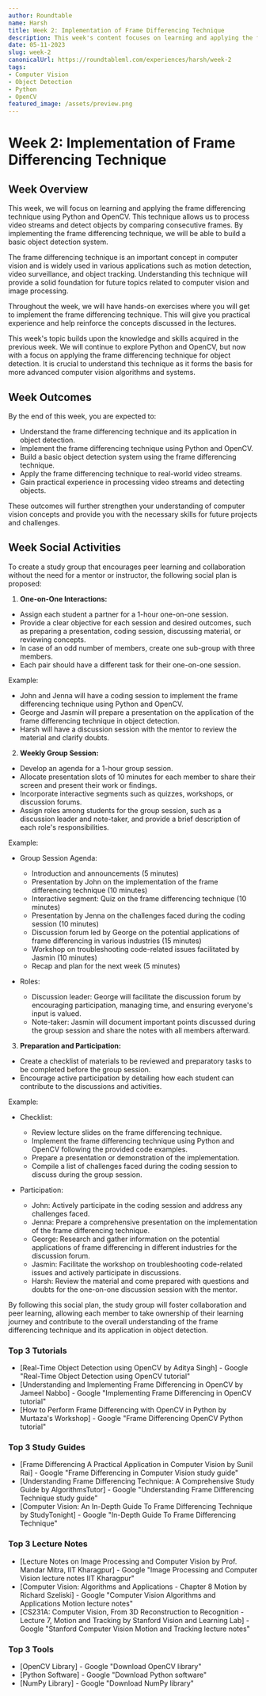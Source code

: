 ```yaml
---
author: Roundtable
name: Harsh
title: Week 2: Implementation of Frame Differencing Technique
description: This week's content focuses on learning and applying the frame differencing technique using Python and OpenCV. By implementing this technique, you will be able to build a basic object detection system and gain practical experience in processing video streams and detecting objects.
date: 05-11-2023
slug: week-2
canonicalUrl: https://roundtableml.com/experiences/harsh/week-2
tags:
- Computer Vision
- Object Detection
- Python
- OpenCV
featured_image: /assets/preview.png
---
```


# Week 2: Implementation of Frame Differencing Technique

## Week Overview

This week, we will focus on learning and applying the frame differencing technique using Python and OpenCV. This technique allows us to process video streams and detect objects by comparing consecutive frames. By implementing the frame differencing technique, we will be able to build a basic object detection system.

The frame differencing technique is an important concept in computer vision and is widely used in various applications such as motion detection, video surveillance, and object tracking. Understanding this technique will provide a solid foundation for future topics related to computer vision and image processing.

Throughout the week, we will have hands-on exercises where you will get to implement the frame differencing technique. This will give you practical experience and help reinforce the concepts discussed in the lectures.

This week's topic builds upon the knowledge and skills acquired in the previous week. We will continue to explore Python and OpenCV, but now with a focus on applying the frame differencing technique for object detection. It is crucial to understand this technique as it forms the basis for more advanced computer vision algorithms and systems.

## Week Outcomes

By the end of this week, you are expected to:

- Understand the frame differencing technique and its application in object detection.
- Implement the frame differencing technique using Python and OpenCV.
- Build a basic object detection system using the frame differencing technique.
- Apply the frame differencing technique to real-world video streams.
- Gain practical experience in processing video streams and detecting objects.

These outcomes will further strengthen your understanding of computer vision concepts and provide you with the necessary skills for future projects and challenges.


## Week Social Activities

To create a study group that encourages peer learning and collaboration without the need for a mentor or instructor, the following social plan is proposed:

1. **One-on-One Interactions:**

- Assign each student a partner for a 1-hour one-on-one session.
- Provide a clear objective for each session and desired outcomes, such as preparing a presentation, coding session, discussing material, or reviewing concepts.
- In case of an odd number of members, create one sub-group with three members.
- Each pair should have a different task for their one-on-one session.

Example:
- John and Jenna will have a coding session to implement the frame differencing technique using Python and OpenCV.
- George and Jasmin will prepare a presentation on the application of the frame differencing technique in object detection.
- Harsh will have a discussion session with the mentor to review the material and clarify doubts.

2. **Weekly Group Session:**

- Develop an agenda for a 1-hour group session.
- Allocate presentation slots of 10 minutes for each member to share their screen and present their work or findings.
- Incorporate interactive segments such as quizzes, workshops, or discussion forums.
- Assign roles among students for the group session, such as a discussion leader and note-taker, and provide a brief description of each role's responsibilities.

Example:
- Group Session Agenda:
  - Introduction and announcements (5 minutes)
  - Presentation by John on the implementation of the frame differencing technique (10 minutes)
  - Interactive segment: Quiz on the frame differencing technique (10 minutes)
  - Presentation by Jenna on the challenges faced during the coding session (10 minutes)
  - Discussion forum led by George on the potential applications of frame differencing in various industries (15 minutes)
  - Workshop on troubleshooting code-related issues facilitated by Jasmin (10 minutes)
  - Recap and plan for the next week (5 minutes)

- Roles:
  - Discussion leader: George will facilitate the discussion forum by encouraging participation, managing time, and ensuring everyone's input is valued.
  - Note-taker: Jasmin will document important points discussed during the group session and share the notes with all members afterward.

3. **Preparation and Participation:**

- Create a checklist of materials to be reviewed and preparatory tasks to be completed before the group session.
- Encourage active participation by detailing how each student can contribute to the discussions and activities.

Example:
- Checklist:
  - Review lecture slides on the frame differencing technique.
  - Implement the frame differencing technique using Python and OpenCV following the provided code examples.
  - Prepare a presentation or demonstration of the implementation.
  - Compile a list of challenges faced during the coding session to discuss during the group session.

- Participation:
  - John: Actively participate in the coding session and address any challenges faced.
  - Jenna: Prepare a comprehensive presentation on the implementation of the frame differencing technique.
  - George: Research and gather information on the potential applications of frame differencing in different industries for the discussion forum.
  - Jasmin: Facilitate the workshop on troubleshooting code-related issues and actively participate in discussions.
  - Harsh: Review the material and come prepared with questions and doubts for the one-on-one discussion session with the mentor.

By following this social plan, the study group will foster collaboration and peer learning, allowing each member to take ownership of their learning journey and contribute to the overall understanding of the frame differencing technique and its application in object detection.


### Top 3 Tutorials
- [Real-Time Object Detection using OpenCV by Aditya Singh] - Google "Real-Time Object Detection using OpenCV tutorial"
- [Understanding and Implementing Frame Differencing in OpenCV by Jameel Nabbo] - Google "Implementing Frame Differencing in OpenCV tutorial"
- [How to Perform Frame Differencing with OpenCV in Python by Murtaza's Workshop] - Google "Frame Differencing OpenCV Python tutorial"

### Top 3 Study Guides
- [Frame Differencing A Practical Application in Computer Vision by Sunil Rai] - Google "Frame Differencing in Computer Vision study guide"
- [Understanding Frame Differencing Technique: A Comprehensive Study Guide by AlgorithmsTutor] - Google "Understanding Frame Differencing Technique study guide"
- [Computer Vision: An In-Depth Guide To Frame Differencing Technique by StudyTonight] - Google "In-Depth Guide To Frame Differencing Technique"

### Top 3 Lecture Notes
- [Lecture Notes on Image Processing and Computer Vision by Prof. Mandar Mitra, IIT Kharagpur] - Google "Image Processing and Computer Vision lecture notes IIT Kharagpur"
- [Computer Vision: Algorithms and Applications - Chapter 8 Motion by Richard Szeliski] - Google "Computer Vision Algorithms and Applications Motion lecture notes"
- [CS231A: Computer Vision, From 3D Reconstruction to Recognition - Lecture 7, Motion and Tracking by Stanford Vision and Learning Lab] - Google "Stanford Computer Vision Motion and Tracking lecture notes"

### Top 3 Tools
- [OpenCV Library] - Google "Download OpenCV library"
- [Python Software] - Google "Download Python software"
- [NumPy Library] - Google "Download NumPy library"